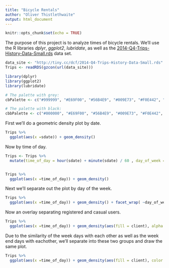 ```yaml
---
title: "Bicycle Rentals"
author: "Oliver Thistlethwaite"
output: html_document
---
```


```r
knitr::opts_chunk$set(echo = TRUE)
```

The purpose of this project is to analyze times of bicycle rentals. We'll use the R libraries *dplyr*, *ggplot2*, *lubridate*, as well as the [2014-Q4-Trips-History-Data-Small.rds](http://tiny.cc/dcf/2014-Q4-Trips-History-Data-Small.rds) data set.

```r

data_site <- "http://tiny.cc/dcf/2014-Q4-Trips-History-Data-Small.rds"
Trips <- readRDS(gzcon(url(data_site)))

library(dplyr)
library(ggplot2)
library(lubridate)

# The palette with grey:
cbPalette <- c("#999999", "#E69F00", "#56B4E9", "#009E73", "#F0E442", "#0072B2", "#D55E00", "#CC79A7")

# The palette with black:
cbbPalette <- c("#000000", "#E69F00", "#56B4E9", "#009E73", "#F0E442", "#0072B2", "#D55E00", "#CC79A7")

```

First we'll do a geometric density plot by date.

```r

Trips %>%
  ggplot(aes(x =sdate)) + geom_density()
```

Now by time of day.

```r
Trips <- Trips %>%
  mutate(time_of_day = hour(sdate) + minute(sdate) / 60 , day_of_week = wday(sdate, label = TRUE), wday = ifelse(wday(sdate) %in% c(1,7), "weekend", "weekday" ))


Trips %>%
  ggplot(aes(x =time_of_day)) + geom_density()

```

Next we'll separate out the plot by day of the week.


```r


Trips %>%
  ggplot(aes(x =time_of_day)) + geom_density() + facet_wrap( ~day_of_week) 

```

Now an overlay separating registered and casual users.

```r


Trips %>%
  ggplot(aes(x =time_of_day)) + geom_density(aes(fill = client), alpha = 0.3, color = NA) + facet_wrap( ~day_of_week) 

```

Due to the similarity of the week days with each other as well as the week end days with eachother, we'll separate into these two groups and draw the same plot.


```r


Trips %>%
  ggplot(aes(x =time_of_day)) + geom_density(aes(fill = client), color = NA, alpha = 0.7) + facet_wrap( ~wday)
```



